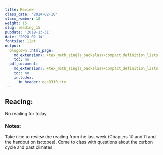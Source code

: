 ```yaml
---
title: Review
class_date: '2020-02-10'
class_number: 15
weight: 15
slug: reading_15
pubdate: '2019-12-31'
date: '2020-02-10'
fontsize: 12pt
output:
  blogdown::html_page:
    md_extensions: +tex_math_single_backslash+compact_definition_lists
    toc: no
  pdf_document:
    md_extensions: +tex_math_single_backslash+compact_definition_lists
    toc: no
    includes:
      in_header: ees3310.sty
---
```

## Reading:

No reading for today.

### Notes:

Take time to review the reading from the last week (Chapters 10 and 11 and the handout on isotopes). Come to class with questions about the carbon cycle and past climates.
